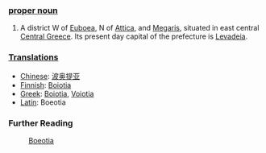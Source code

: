 ===[[proper noun]]===

#A district W of [[Euboea]], N of [[Attica]], and [[Megaris]], situated in east central [[Central Greece]].  Its present day capital of the prefecture is [[Levadeia]].

===[[Translation]]s===
*[[Chinese]]: [[波奥提亚]]
*[[Finnish]]: [[Boiotia]]
*[[Greek]]: [[Boiotia]], [[Voiotia]]
*[[Latin]]: Boeotia

===Further Reading===

:[[en:Boeotia|Boeotia]]
